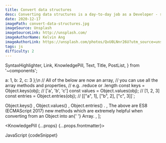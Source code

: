 ```yaml
---
title: Convert data structures
desc: Converting data structures is a day-to-day job as a Developer - so is staying up-to-date with the language and it's features.
date: 2020-12-17
imagePath: convert-data-structures.jpg
imageSource: Unsplash
imageSourceLink: http://unsplash.com/
imageAuthorName: Kelvin Ang
imageAuthorLink: https://unsplash.com/photos/QvU0LNnr26U?utm_source=unsplash&utm_medium=referral&utm_content=creditShareLink
tags: js
difficulty: 2
---
```


  SyntaxHighlighter,
  Link,
  KnowledgePill,
  Text,
  Title,
  PostList,
} from '~components';

  a: 1,
  b: 2,
  c: 3
};\n
// All of the below are now an array,
// you can use all the array methods and properties, 
// e.g. .reduce or .length
const keys = Object.keys(obj); // ['a', 'b', 'c']
const values = Object.values(obj); // [1, 2, 3]
const entries = Object.entries(obj); // [["a", 1], ["b", 2], ["c", 3]]`;

  <Text>
    <Link href="https://developer.mozilla.org/en-US/docs/Web/JavaScript/Reference/Global_Objects/Object/keys">
      Object.keys()
    </Link>
    , <Link href="https://developer.mozilla.org/en-US/docs/Web/JavaScript/Reference/Global_Objects/Object/values">
      Object.values()
    </Link>, <Link href="https://developer.mozilla.org/en-US/docs/Web/JavaScript/Reference/Global_Objects/Object/entries">
      Object.entries()
    </Link>.
  </Text>,
  <Text>
    The above are ES8 (ECMAScript 2017) new methods which are extremely helpful
    when converting from an <Text code>Object</Text> into an{' '}
    <Text code>Array</Text>.
  </Text>,
];

<KnowledgePill {...props} {...props.frontmatter}>
  <Title level={4} transform="none">
    From object to array
  </Title>
  <Text size="small">JavaScript</Text>
  <SyntaxHighlighter>{codeSnippet}</SyntaxHighlighter>
  <Title level={4} transform="none">
    Summary
  </Title>
  <PostList data={listData} />
</KnowledgePill>

